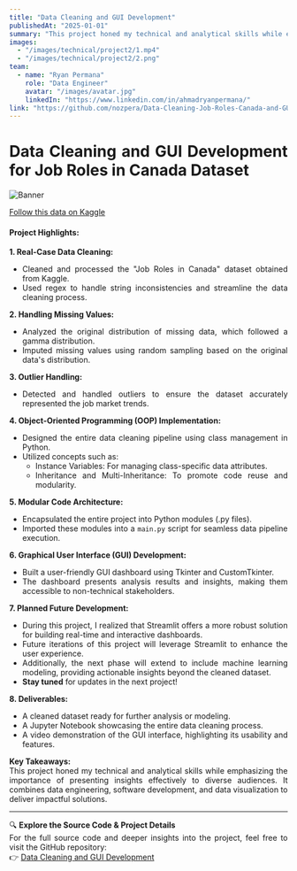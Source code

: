 ```yaml
---
title: "Data Cleaning and GUI Development"
publishedAt: "2025-01-01"
summary: "This project honed my technical and analytical skills while emphasizing the importance of presenting insights effectively to diverse audiences."
images:
  - "/images/technical/project2/1.mp4"
  - "/images/technical/project2/2.png"
team:
  - name: "Ryan Permana"
    role: "Data Engineer"
    avatar: "/images/avatar.jpg"
    linkedIn: "https://www.linkedin.com/in/ahmadryanpermana/"
link: "https://github.com/nozpera/Data-Cleaning-Job-Roles-Canada-and-GUI-Development"
---
```

<div align="justify">

# Data Cleaning and GUI Development for Job Roles in Canada Dataset

![Banner](/images/technical/project2/3.jpg)

[Follow this data on Kaggle](https://www.kaggle.com/datasets/amanbhattarai695/data-analyst-job-roles-in-canada)

#### Project Highlights:

**1. Real-Case Data Cleaning:** 
- Cleaned and processed the "Job Roles in Canada" dataset obtained from Kaggle.  
- Used regex to handle string inconsistencies and streamline the data cleaning process.  

**2. Handling Missing Values:**  
- Analyzed the original distribution of missing data, which followed a gamma distribution.  
- Imputed missing values using random sampling based on the original data's distribution.  

**3. Outlier Handling:**  
- Detected and handled outliers to ensure the dataset accurately represented the job market trends.  

**4. Object-Oriented Programming (OOP) Implementation:**  
- Designed the entire data cleaning pipeline using class management in Python.  
- Utilized concepts such as:  
  - Instance Variables: For managing class-specific data attributes.  
  - Inheritance and Multi-Inheritance: To promote code reuse and modularity.  

**5. Modular Code Architecture:**  
- Encapsulated the entire project into Python modules (.py files).  
- Imported these modules into a `main.py` script for seamless data pipeline execution.  

**6. Graphical User Interface (GUI) Development:**  
- Built a user-friendly GUI dashboard using Tkinter and CustomTkinter.  
- The dashboard presents analysis results and insights, making them accessible to non-technical stakeholders.  

**7. Planned Future Development:**  
- During this project, I realized that Streamlit offers a more robust solution for building real-time and interactive dashboards.  
- Future iterations of this project will leverage Streamlit to enhance the user experience.  
- Additionally, the next phase will extend to include machine learning modeling, providing actionable insights beyond the cleaned dataset.  
- **Stay tuned** for updates in the next project!  

**8. Deliverables:**  
- A cleaned dataset ready for further analysis or modeling.  
- A Jupyter Notebook showcasing the entire data cleaning process.  
- A video demonstration of the GUI interface, highlighting its usability and features.  

**Key Takeaways:**  
This project honed my technical and analytical skills while emphasizing the importance of presenting insights effectively to diverse audiences. It combines data engineering, software development, and data visualization to deliver impactful solutions.

---

🔍 **Explore the Source Code & Project Details**  
For the full source code and deeper insights into the project, feel free to visit the GitHub repository:  
👉 [Data Cleaning and GUI Development](https://github.com/nozpera/Data-Cleaning-Job-Roles-Canada-and-GUI-Development)

</div>